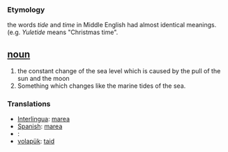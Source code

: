 === Etymology ===
the words ''tide'' and ''time'' in Middle English had almost identical meanings. (e.g. ''Yuletide'' means "Christmas time". 

== [[noun]] ==
#the constant change of the sea level which is caused by the pull of the sun and the moon
#Something which changes like the marine tides of the sea.

=== Translations ===
*[[Interlingua]]: [[marea]]
*[[Spanish]]: [[marea]]
*[[]]: [[]]
*[[volapük]]: [[taid]]